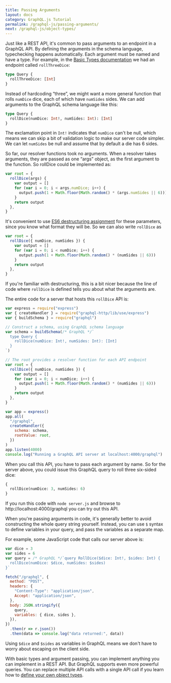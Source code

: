 ```yaml
---
title: Passing Arguments
layout: docs
category: GraphQL.js Tutorial
permalink: /graphql-js/passing-arguments/
next: /graphql-js/object-types/
---
```


Just like a REST API, it's common to pass arguments to an endpoint in a GraphQL API. By defining the arguments in the schema language, typechecking happens automatically. Each argument must be named and have a type. For example, in the [Basic Types documentation](/graphql-js/basic-types/) we had an endpoint called `rollThreeDice`:

```graphql
type Query {
  rollThreeDice: [Int]
}
```

Instead of hardcoding “three”, we might want a more general function that rolls `numDice` dice, each of which have `numSides` sides. We can add arguments to the GraphQL schema language like this:

```graphql
type Query {
  rollDice(numDice: Int!, numSides: Int): [Int]
}
```

The exclamation point in `Int!` indicates that `numDice` can't be null, which means we can skip a bit of validation logic to make our server code simpler. We can let `numSides` be null and assume that by default a die has 6 sides.

So far, our resolver functions took no arguments. When a resolver takes arguments, they are passed as one “args” object, as the first argument to the function. So rollDice could be implemented as:

```javascript
var root = {
  rollDice(args) {
    var output = []
    for (var i = 0; i < args.numDice; i++) {
      output.push(1 + Math.floor(Math.random() * (args.numSides || 6)))
    }
    return output
  },
}
```

It's convenient to use [ES6 destructuring assignment](https://developer.mozilla.org/en-US/docs/Web/JavaScript/Reference/Operators/Destructuring_assignment) for these parameters, since you know what format they will be. So we can also write `rollDice` as

```javascript
var root = {
  rollDice({ numDice, numSides }) {
    var output = []
    for (var i = 0; i < numDice; i++) {
      output.push(1 + Math.floor(Math.random() * (numSides || 6)))
    }
    return output
  },
}
```

If you're familiar with destructuring, this is a bit nicer because the line of code where `rollDice` is defined tells you about what the arguments are.

The entire code for a server that hosts this `rollDice` API is:

```js
var express = require("express")
var { createHandler } = require("graphql-http/lib/use/express")
var { buildSchema } = require("graphql")

// Construct a schema, using GraphQL schema language
var schema = buildSchema(/* GraphQL */`
  type Query {
    rollDice(numDice: Int!, numSides: Int): [Int]
  }
`)

// The root provides a resolver function for each API endpoint
var root = {
  rollDice({ numDice, numSides }) {
    var output = []
    for (var i = 0; i < numDice; i++) {
      output.push(1 + Math.floor(Math.random() * (numSides || 6)))
    }
    return output
  },
}

var app = express()
app.all(
  "/graphql",
  createHandler({
    schema: schema,
    rootValue: root,
  })
)
app.listen(4000)
console.log("Running a GraphQL API server at localhost:4000/graphql")
```

When you call this API, you have to pass each argument by name. So for the server above, you could issue this GraphQL query to roll three six-sided dice:

```graphql
{
  rollDice(numDice: 3, numSides: 6)
}
```

If you run this code with `node server.js` and browse to http://localhost:4000/graphql you can try out this API.

When you're passing arguments in code, it's generally better to avoid constructing the whole query string yourself. Instead, you can use `$` syntax to define variables in your query, and pass the variables as a separate map.

For example, some JavaScript code that calls our server above is:

```js
var dice = 3
var sides = 6
var query = /* GraphQL */`query RollDice($dice: Int!, $sides: Int) {
  rollDice(numDice: $dice, numSides: $sides)
}`

fetch("/graphql", {
  method: "POST",
  headers: {
    "Content-Type": "application/json",
    Accept: "application/json",
  },
  body: JSON.stringify({
    query,
    variables: { dice, sides },
  }),
})
  .then(r => r.json())
  .then(data => console.log("data returned:", data))
```

Using `$dice` and `$sides` as variables in GraphQL means we don't have to worry about escaping on the client side.

With basic types and argument passing, you can implement anything you can implement in a REST API. But GraphQL supports even more powerful queries. You can replace multiple API calls with a single API call if you learn how to [define your own object types](/graphql-js/object-types/).
